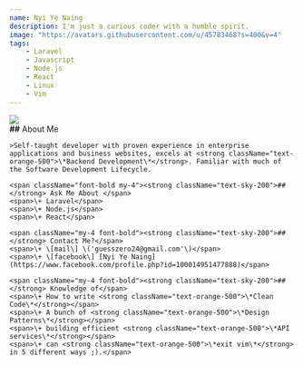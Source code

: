 ```yaml
---
name: Nyi Ye Naing
description: I'm just a curious coder with a humble spirit.
image: "https://avatars.githubusercontent.com/u/45783468?s=400&v=4"
tags: 
    - Laravel
    - Javascript
    - Node.js 
    - React
    - Linux
    - Vim
---
```


<div className="h-28 w-28 rounded-full overflow-hidden mx-auto">
  <img src="https://avatars.githubusercontent.com/u/45783468?s=400&u=0bd5e93b111253f142aca9b5d347a1a71dd567e6&v=4"/>
</div>


<div className="container flex flex-col max-w-[720px] mx-auto my-4">
    <span className="font-bold"><strong className="text-sky-200">##</strong> About Me</span>

    >Self-taught developer with proven experience in enterprise applications and business websites, excels at <strong className="text-orange-500">\*Backend Development\*</strong>. Familiar with much of the Software Development Lifecycle.

    <span className="font-bold my-4"><strong className="text-sky-200">##</strong> Ask Me About </span>
    <span>\+ Laravel</span>
    <span>\+ Node.js</span>
    <span>\+ React</span>

    <span className="my-4 font-bold"><strong className="text-sky-200">##</strong> Contact Me?</span>
    <span>\+ \[mail\] \('guesszero24@gmail.com'\)</span>
    <span>\+ \[facebook\] [Nyi Ye Naing](https://www.facebook.com/profile.php?id=100014951477888)</span>

    <span className="my-4 font-bold"><strong className="text-sky-200">##</strong> Knowledge of</span>
    <span>\+ How to write <strong className="text-orange-500">\*Clean Code\*</strong></span>
    <span>\+ A bunch of <strong className="text-orange-500">\*Design Patterns\*</strong></span>
    <span>\+ building efficient <strong className="text-orange-500">\*API services\*</strong></span>
    <span>\+ can <strong className="text-orange-500">\*exit vim\*</strong> in 5 different ways ;).</span>
    
    
</div>

